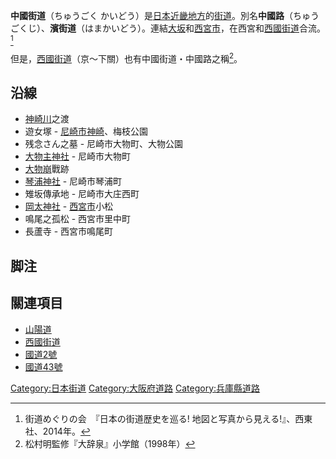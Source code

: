 {{not| 街道辦事處 }}
{{Redirect|中國路|中華人民共和國的公路交通|中華人民共和國公路交通|中華民國的公路交通|臺灣公路}}

'''中國街道'''（ちゅうごく かいどう）是[[日本|日本]][[近畿地方|近畿地方]]的[[街道|街道]]。別名'''中國路'''（ちゅうごくじ）、'''濱街道'''（はまかいどう）。連結[[大阪市|大坂]]和[[西宮市|西宮市]]，在西宮和[[西國街道|西國街道]]合流。<ref>街道めぐりの会　『日本の街道歴史を巡る! 地図と写真から見える!』、西東社、2014年。</ref>

但是，[[西國街道|西國街道]]（京〜下關）也有中國街道・中國路之稱<ref>松村明監修『大辞泉』小学館（1998年）</ref>。

== 沿線 ==
*[[神崎川|神崎川]]之渡
*遊女塚 - [[尼崎市|尼崎市]][[神崎_(尼崎市)|神崎]]、梅枝公園
*残念さん之墓 - 尼崎市大物町、大物公園
*[[大物主神社|大物主神社]] - 尼崎市大物町
*[[大物崩|大物崩]]戰跡
*[[琴浦神社|琴浦神社]] - 尼崎市琴浦町
*雉坂傳承地 - 尼崎市大庄西町
*[[岡太神社_(西宮市)|岡太神社]] - [[西宮市|西宮市]]小松
*鳴尾之孤松 - 西宮市里中町
*長蘆寺 - 西宮市鳴尾町

==脚注==
{{reflist}}

== 關連項目 ==
* [[山陽道|山陽道]]
* [[西國街道|西國街道]]
* [[國道2號_(日本)|國道2號]]
* [[國道43號|國道43號]]

[[Category:日本街道|Category:日本街道]]
[[Category:大阪府道路|Category:大阪府道路]]
[[Category:兵庫縣道路|Category:兵庫縣道路]]